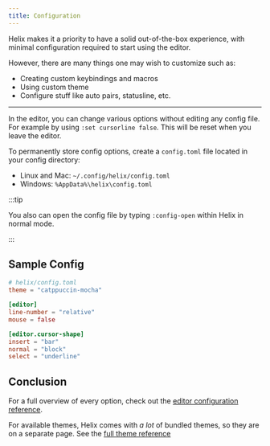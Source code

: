 ```yaml
---
title: Configuration
---
```


Helix makes it a priority to have a solid out-of-the-box experience, with minimal configuration required to start using the editor.

However, there are many things one may wish to customize such as:

- Creating custom keybindings and macros
- Using custom theme
- Configure stuff like auto pairs, statusline, etc.

---

In the editor, you can change various options without editing any config file. For example by using `:set cursorline false`. This will be reset when you leave the editor.

To permanently store config options, create a `config.toml` file located in your config directory:

- Linux and Mac: `~/.config/helix/config.toml`
- Windows: `%AppData%\helix\config.toml`

:::tip

You also can open the config file by typing `:config-open` within Helix in normal mode.

:::

## Sample Config

```toml
# helix/config.toml
theme = "catppuccin-mocha"

[editor]
line-number = "relative"
mouse = false

[editor.cursor-shape]
insert = "bar"
normal = "block"
select = "underline"
```

## Conclusion

For a full overview of every option, check out the [editor configuration reference](/reference/configuration#editor-section).

For available themes, Helix comes with _a lot_ of bundled themes, so they are on a separate page. See the [full theme reference](/reference/themes)

